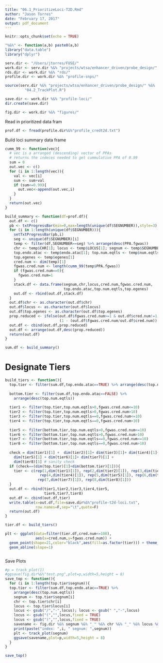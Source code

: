 ```yaml
---
title: "06.1_PrioritizeLoci-T2D.Rmd"
author: "Jason Torres"
date: "February 17, 2017"
output: pdf_document
---
```


```r
knitr::opts_chunk$set(echo = TRUE)
```


```r


"%&%" <- function(a,b) paste0(a,b) 
library("data.table")
library("dplyr")

serv.dir <- "/Users/jtorres/FUSE/"
work.dir <- serv.dir %&% "projects/wtsa/enhancer_driven/probe_design/"
rds.dir <- work.dir %&% "rds/"
profile.dir <- work.dir %&% "profile-snps/"

source(serv.dir %&% "projects/wtsa/enhancer_driven/probe_design/" %&%
         "04.2_TrackPlot.R")

save.dir <- work.dir %&% "profile-loci/"
dir.create(save.dir)

fig.dir <- work.dir %&% "figures/"

```



Read in prioritized data fram 

```r
prof.df <- fread(profile.dir%&%"profile_credt2d.txt")
```


Build loci summary data frame 


```r

cumm_99 <- function(vec){
  # vec is a arranged (descending) vector of PPAs 
  # returns the indeces needed to get cummulative PPA of 0.99 
  sum = 0 
  out.vec <- c()
  for (i in 1:length(vec)){
    val <- vec[i]
    sum <- sum+val
    if (sum<=0.99){
      out.vec<-append(out.vec,i)
    }
  }
  return(out.vec)
}

build_summary <- function(df=prof.df){
  out.df <- c()
  pb <- txtProgressBar(min=0,max=length(unique(df$SEGNUMBER)),style=3)
  for (i in 1:length(unique(df$SEGNUMBER))){
    setTxtProgressBar(pb,i)
    seg <- unique(df$SEGNUMBER)[i]
    temp <- filter(df,SEGNUMBER==seg) %>% arrange(desc(PPA.fgwas))
    chr <- temp$CHR[1]; locus <- temp$LOCUS[1]; segnum <- temp$SEGNUMBER[1]
    top.endo.atac <- temp$endo.atac[1]; top.num.eqtls <- temp$num.eqtls[1]
    top.egenes <- temp$egenes[1]
    cred.num <- dim(temp)[1]
    fgwas.cred.num <- length(cumm_99(temp$PPA.fgwas))
    if (fgwas.cred.num==0){
      fgwas.cred.num=1
    }
    stack.df <- data.frame(segnum,chr,locus,cred.num,fgwas.cred.num,
                           top.endo.atac,top.num.eqtls,top.egenes)
    out.df <- rbind(out.df,stack.df)
  }
  out.df$chr <- as.character(out.df$chr)
  out.df$locus <- as.character(out.df$locus)
  out.df$top.egenes <- as.character(out.df$top.egenes)
  prop.reduced <- ifelse(out.df$fgwas.cred.num>=1 & out.df$cred.num!=1,
                         (1 - (out.df$fgwas.cred.num/out.df$cred.num)) ,NA)
  out.df <- cbind(out.df,prop.reduced)
  out.df <- arrange(out.df,desc(prop.reduced))
  return(out.df)
}

sum.df <- build_summary()

```

# Designate Tiers 


```r

build_tiers <- function(){
  top.tier <- filter(sum.df,top.endo.atac==TRUE) %>% arrange(desc(top.num.eqtls))
  
  bottom.tier <- filter(sum.df,top.endo.atac==FALSE) %>% 
    arrange(desc(top.num.eqtls))
  
  tier1 <- filter(top.tier,top.num.eqtls>0,fgwas.cred.num<=10)
  tier2 <- filter(top.tier,top.num.eqtls>0,fgwas.cred.num>10)
  tier3 <- filter(top.tier,top.num.eqtls==0,fgwas.cred.num<=10)
  tier4 <- filter(top.tier,top.num.eqtls==0,fgwas.cred.num>10)
  
  tier5 <- filter(bottom.tier,top.num.eqtls>0,fgwas.cred.num<=10)
  tier6 <- filter(bottom.tier,top.num.eqtls>0,fgwas.cred.num>10)
  tier7 <- filter(bottom.tier,top.num.eqtls==0,fgwas.cred.num<=10)
  tier8 <- filter(bottom.tier,top.num.eqtls==0,fgwas.cred.num>10)
  
  check = dim(tier1)[1] +  dim(tier2)[1]+ dim(tier3)[1]+ dim(tier4)[1]+ 
    dim(tier5)[1] + dim(tier6)[1]+ dim(tier7)[1] + 
    dim(tier8)[1] # sanity check   
  if (check==(dim(top.tier)[1]+dim(bottom.tier)[1])){
    tier <- c(rep(1,dim(tier1)[1]), rep(2,dim(tier2)[1]), rep(3,dim(tier3)[1]),
                rep(4,dim(tier4)[1]), rep(5,dim(tier5)[1]), rep(6,dim(tier6)[1]),
               rep(7,dim(tier7)[1]), rep(8,dim(tier8)[1]))
  }
  out.df <- rbind(tier1,tier2,tier3,tier4,tier5,
                  tier6,tier7,tier8)
  out.df <- cbind(out.df,tier)
  write.table(x=out.df,file=save.dir%&%"profile-t2d-loci.txt",
              row.names=F,sep="\t",quote=F)
  return(out.df)
}

tier.df <- build_tiers()

plt <- ggplot(data=filter(tier.df,cred.num<=100),
              aes(x=cred.num,y=fgwas.cred.num)) + 
  geom_point(shape=21,color="black",aes(fill=as.factor(tier))) + theme_bw() + 
  geom_abline(slope=1)



```

Save Plots 

```r

#p = track_plot(1)
#ggsave(fig.dir%&%"test.png",plot=p,width=5,height = 8)
save_top <- function(){
  for (i in 1:length(top.tier$segnum)){
  top.tier <- filter(sum.df,top.endo.atac==TRUE) %>% 
    arrange(desc(top.num.eqtls))
    segnum <- top.tier$segnum[i]
    chr <- top.tier$chr[i]
    locus <- top.tier$locus[i]
    locus <- gsub("/","-",locus); locus <- gsub(" ","-",locus)
    locus <- gsub("(","",locus,fixed = TRUE)
    locus <- gsub(")","",locus,fixed = TRUE)
    savename <- fig.dir %&% segnum %&% "_" %&% chr %&% "_" %&% locus %&% ".png"
    print(paste("index: ",i, " segnum: ",segnum))
    plt <- track_plot(segnum)
    ggsave(savename,plot=p,width=5,height = 8)
  }
}

save_top()

```



